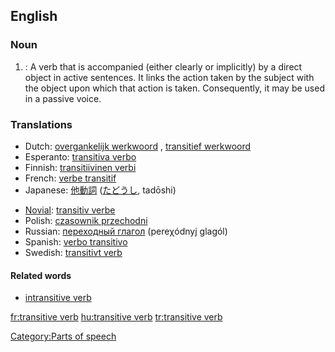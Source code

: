 {{wikipedia}}
==English==

===Noun===
{{en-noun|sg=[[transitive]] [[verb]]}}

#{{grammar}}: A verb that is accompanied (either clearly or implicitly) by a direct object in active sentences. It links the action taken by the subject with the object upon which that action is taken.  Consequently, it may be used in a passive voice.

===Translations===
{{top}}
*Dutch: [[overgankelijk werkwoord]] {{n}}, [[transitief werkwoord]] {{n}}
*Esperanto: [[transitiva verbo]]
*Finnish: [[transitiivinen verbi]]
*French: [[verbe transitif]] {{m}}
*Japanese: [[他動詞]] ([[たどうし]], tadōshi)
{{mid}}
*[[Novial]]: [[transitiv verbe]]
*Polish: [[czasownik przechodni]] {{m}}
*Russian: [[переходный глагол]] (pereχódnyj glagól) {{m}}
*Spanish: [[verbo transitivo]] {{m}}
*Swedish: [[transitivt verb]] {{n}}
{{bottom}}

====Related words====
*[[intransitive verb]]

[[Category:Parts of speech]]

[[fr:transitive verb]]
[[hu:transitive verb]]
[[tr:transitive verb]]